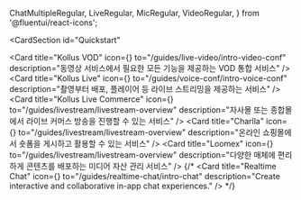   ChatMultipleRegular,
  LiveRegular,
  MicRegular,
  VideoRegular,
} from '@fluentui/react-icons';

<CardSection
  id="Quickstart"
>
  <Card
    title="Kollus VOD"
    icon={<VideoRegular />}
    to="/guides/live-video/intro-video-conf"
    description="동영상 서비스에서 필요한 모든 기능을 제공하는 VOD 통합 서비스"
  />
  <Card
    title="Kollus Live"
    icon={<VideoRegular />}
    to="/guides/voice-conf/intro-voice-conf"
    description="촬영부터 배포, 플레이어 등 라이브 스트리밍을 제공하는 서비스"
  />
  <Card
    title="Kollus Live Commerce"
    icon={<VideoRegular />}
    to="/guides/livestream/livestream-overview"
    description="자사몰 또는 종합몰에서 라이브 커머스 방송을 진행할 수 있는 서비스"
  />
  <Card
    title="Charlla"
    icon={<LiveRegular />}
    to="/guides/livestream/livestream-overview"
    description="온라인 쇼핑몰에서 숏폼을 게시하고 활용할 수 있는 서비스"
  />
  <Card
    title="Loomex"
    icon={<LiveRegular />}
    to="/guides/livestream/livestream-overview"
    description="다양한 매체에 편리하게 콘텐츠를 배포하는 미디어 자산 관리 서비스"
  />
  {/* <Card
    title="Realtime Chat"
    icon={<ChatMultipleRegular />}
    to="/guides/realtime-chat/intro-chat"
    description="Create interactive and collaborative in-app chat experiences."
  /> */}
</CardSection>
